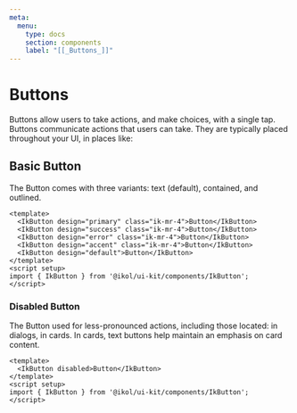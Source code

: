 ```yaml
---
meta:
  menu:
    type: docs
    section: components
    label: "[[_Buttons_]]"
---
```


# Buttons

Buttons allow users to take actions, and make choices, with a single tap.\
Buttons communicate actions that users can take. They are typically placed throughout your UI, in places like:

## Basic Button

The Button comes with three variants: text (default), contained, and outlined.

```vue title="[[_Source code_]]" preview
<template>
  <IkButton design="primary" class="ik-mr-4">Button</IkButton>
  <IkButton design="success" class="ik-mr-4">Button</IkButton>
  <IkButton design="error" class="ik-mr-4">Button</IkButton>
  <IkButton design="accent" class="ik-mr-4">Button</IkButton>
  <IkButton design="default">Button</IkButton>
</template>
<script setup>
import { IkButton } from '@ikol/ui-kit/components/IkButton';
</script>
```

### Disabled Button

The Button used for less-pronounced actions, including those located: in dialogs, in cards. In cards, text buttons help maintain an emphasis on card content.

```vue title="[[_Source code_]]" preview
<template>
  <IkButton disabled>Button</IkButton>
</template>
<script setup>
import { IkButton } from '@ikol/ui-kit/components/IkButton';
</script>
```
